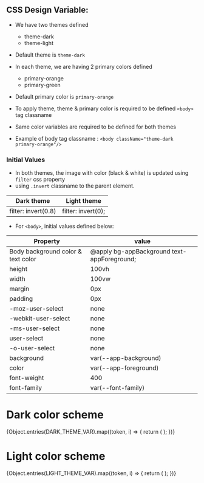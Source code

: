 
<Meta title="Design/Design Variables" />

## **CSS Design Variable:**

- We have two themes defined
  - theme-dark
  - theme-light
- Default theme is `theme-dark`

- In each theme, we are having 2 primary colors defined
  - primary-orange
  - primary-green
- Default primary color is `primary-orange`

- To apply theme, theme & primary color is required to be defined `<body>` tag classname

- Same color variables are required to be defined for both themes

- Example of body tag classname : `<body className="theme-dark primary-orange"/>`

### Initial Values

- In both themes, the image with color (black & white) is updated using `filter` css property
- using `.invert` classname to the parent element.

| Dark theme          | Light theme        |
| ------------------- | ------------------ |
| filter: invert(0.8) | filter: invert(0); |

- For `<body>`, initial values defined below:

| Property                           | value                                       |
| ---------------------------------- | ------------------------------------------- |
| Body background color & text color | @apply bg-appBackground text-appForeground; |
| height                             | 100vh                                       |
| width                              | 100vw                                       |
| margin                             | 0px                                         |
| padding                            | 0px                                         |
| -moz-user-select                   | none                                        |
| -webkit-user-select                | none                                        |
| -ms-user-select                    | none                                        |
| user-select                        | none                                        |
| -o-user-select                     | none                                        |
| background                         | var(--app-background)                       |
| color                              | var(--app-foreground)                       |
| font-weight                        | 400                                         |
| font-family                        | var(--font-family)                          |

# Dark color scheme

<div classname="theme-dark">
  <ColorPalette>
    {Object.entries(DARK_THEME_VAR).map((token, i) => {
      return (
        <ColorItem key={i} title={token[0]} colors={{ value: token[1] }} />
      );
    })}
  </ColorPalette>
</div>

# Light color scheme

<div classname="theme-dark">
  <ColorPalette>
    {Object.entries(LIGHT_THEME_VAR).map((token, i) => {
      return (
        <ColorItem key={i} title={token[0]} colors={{ value: token[1] }} />
      );
    })}
  </ColorPalette>
</div>
